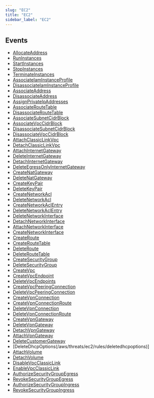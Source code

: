 ```yaml
---
slug: "EC2"
title: "EC2"
sidebar_label: "EC2"
---
```


## Events

- [AllocateAddress](/aws/threats/ec2/rules/allocateaddress)
- [RunInstances](/aws/threats/ec2/rules/runinstances)
- [StartInstances](/aws/threats/ec2/rules/startinstances)
- [StopInstances](/aws/threats/ec2/rules/stopinstances)
- [TerminateInstances](/aws/threats/ec2/rules/terminateinstances)
- [AssociateIamInstanceProfile](/aws/threats/ec2/rules/associateiaminstanceprofile)
- [DisassociateIamInstanceProfile](/aws/threats/ec2/rules/disassociateiaminstanceprofile)
- [AssociateAddress](/aws/threats/ec2/rules/associateaddress)
- [DisassociateAddress](/aws/threats/ec2/rules/disassociateaddress)
- [AssignPrivateIpAddresses](/aws/threats/ec2/rules/assignprivateipaddresses)
- [AssociateRouteTable](/aws/threats/ec2/rules/associateroutetable)
- [DisassociateRouteTable](/aws/threats/ec2/rules/associateroutetable)
- [AssociateSubnetCidrBlock](/aws/threats/ec2/rules/allocateaddress)
- [AssociateVpcCidrBlock](/aws/threats/ec2/rules/associatesubnetcidrblock)
- [DisassociateSubnetCidrBlock](/aws/threats/ec2/rules/disassociatesubnetcidrblock)
- [DisassociateVpcCidrBlock](/aws/threats/ec2/rules/disassociatevpccidrblock)
- [AttachClassicLinkVpc](/aws/threats/ec2/rules/attachclassiclinkvpc)
- [DetachClassicLinkVpc](/aws/threats/ec2/rules/detachclassiclinkvpc)
- [AttachInternetGateway](/aws/threats/ec2/rules/attachinternetgateway)
- [DeleteInternetGateway](/aws/threats/ec2/rules/deleteinternetgateway)
- [DetachInternetGateway](/aws/threats/ec2/rules/detachinternetgateway)
- [DeleteEgressOnlyInternetGateway](/aws/threats/ec2/rules/deleteegressonlyinternetgateway)
- [CreateNatGateway](/aws/threats/ec2/rules/createnatgateway)
- [DeleteNatGateway](/aws/threats/ec2/rules/deletenatgateway)
- [CreateKeyPair](/aws/threats/ec2/rules/createkeypair)
- [DeleteKeyPair](/aws/threats/ec2/rules/deletekeypair)
- [CreateNetworkAcl](/aws/threats/ec2/rules/createnetworkacl)
- [DeleteNetworkAcl](/aws/threats/ec2/rules/deletenetworkacl)
- [CreateNetworkAclEntry](/aws/threats/ec2/rules/createnetworkaclentry)
- [DeleteNetworkAclEntry](/aws/threats/ec2/rules/deletenetworkaclentry)
- [DeleteNetworkInterface](/aws/threats/ec2/rules/deletenetworkinterface)
- [DetachNetworkInterface](/aws/threats/ec2/rules/detachnetworkinterface)
- [AttachNetworkInterface](/aws/threats/ec2/rules/attachnetworkinterface)
- [CreateNetworkInterface](/aws/threats/ec2/rules/createnetworkinterface)
- [CreateRoute](/aws/threats/ec2/rules/createroute)
- [CreateRouteTable](/aws/threats/ec2/rules/createroutetable)
- [DeleteRoute](/aws/threats/ec2/rules/deleteroute)
- [DeleteRouteTable](/aws/threats/ec2/rules/deleteroutetable)
- [CreateSecurityGroup](/aws/threats/ec2/rules/createsecuritygroup)
- [DeleteSecurityGroup](/aws/threats/ec2/rules/deletesecuritygroup)
- [CreateVpc](/aws/threats/ec2/rules/createvpc)
- [CreateVpcEndpoint](/aws/threats/ec2/rules/createvpcendpoint)
- [DeleteVpcEndpoints](/aws/threats/ec2/rules/deletevpcendpoints)
- [CreateVpcPeeringConnection](/aws/threats/ec2/rules/createvpcpeeringconnection)
- [DeleteVpcPeeringConnection](/aws/threats/ec2/rules/deletevpcpeeringconnection)
- [CreateVpnConnection](/aws/threats/ec2/rules/createvpnconnection)
- [CreateVpnConnectionRoute](/aws/threats/ec2/rules/createvpnconnectionroute)
- [DeleteVpnConnection](/aws/threats/ec2/rules/deletevpnconnection)
- [DeleteVpnConnectionRoute](/aws/threats/ec2/rules/deletevpnconnectionroute)
- [CreateVpnGateway](/aws/threats/ec2/rules/createvpngateway)
- [DeleteVpnGateway](/aws/threats/ec2/rules/deletevpngateway)
- [DetachVpnGateway](/aws/threats/ec2/rules/detachvpngateway)
- [AttachVpnGateway](/aws/threats/ec2/rules/attachvpngateway)
- [DeleteCustomerGateway](/aws/threats/ec2/rules/deletecustomergateway)
- [DeleteDhcpOptions(/aws/threats/ec2/rules/deletedhcpoptions)]
- [AttachVolume](/aws/threats/ec2/rules/attachvolume)
- [DetachVolume](/aws/threats/ec2/rules/detachvolume)
- [DisableVpcClassicLink](/aws/threats/ec2/rules/disablevpcclassiclink)
- [EnableVpcClassicLink](/aws/threats/ec2/rules/enablevpcclassiclink)
- [AuthorizeSecurityGroupEgress](/aws/threats/ec2/rules/authorizesecuritygroupegress)
- [RevokeSecurityGroupEgress](/aws/threats/ec2/rules/revokesecuritygroupegress)
- [AuthorizeSecurityGroupIngress](/aws/threats/ec2/rules/authorizesecuritygroupingress)
- [RevokeSecurityGroupIngress](/aws/threats/ec2/rules/revokesecuritygroupingress)


